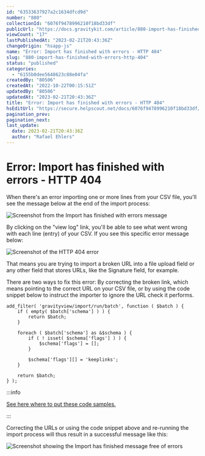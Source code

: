 ```yaml
---
id: "63533637927a2c1634dfcd9d"
number: "880"
collectionId: "6076f9478996210f18bd33df"
publicUrl: "https://docs.gravitykit.com/article/880-import-has-finished-with-errors-http-404"
viewCount: "17"
lastPublishedAt: "2023-02-21T20:43:36Z"
changeOrigin: "hsapp-js"
name: "Error: Import has finished with errors - HTTP 404"
slug: "880-import-has-finished-with-errors-http-404"
status: "published"
categories: 
  - "6155b0dee5648623c88e04fa"
createdBy: "80506"
createdAt: "2022-10-22T00:15:51Z"
updatedBy: "80506"
updatedAt: "2023-02-21T20:43:36Z"
title: "Error: Import has finished with errors - HTTP 404"
hsEditUrl: "https://secure.helpscout.net/docs/6076f9478996210f18bd33df/article/63533637927a2c1634dfcd9d"
pagination_prev: 
pagination_next: 
last_update:
  date: 2023-02-21T20:43:36Z
  author: "Rafael Ehlers"
---
```


# Error: Import has finished with errors - HTTP 404

When there's an error importing one or more lines from your CSV file, you'll see the message below at the end of the import process:

![Screenshot from the Import has finished with errors message](https://s3.amazonaws.com/helpscout.net/docs/assets/54c58489e4b051242988532c/images/635336de4d805871ceaa5c12/file-HNy9ImHT8f.png)

By clicking on the "view log" link, you'll be able to see what went wrong with each line (entry) of your CSV. If you see this specific error message below:

![Screenshot of the HTTP 404 error ](https://s3.amazonaws.com/helpscout.net/docs/assets/54c58489e4b051242988532c/images/635337d0927a2c1634dfcda6/file-6OA2ncV8wO.png)

That means you are trying to import a broken URL into a file upload field or any other field that stores URLs, like the Signature field, for example.

There are two ways to fix this error: By correcting the broken link, which means pointing to the correct URL on your CSV file, or by using the code snippet below to instruct the importer to ignore the URL check it performs.

```
add_filter( 'gravityview/import/run/batch', function ( $batch ) {
	if ( empty( $batch['schema'] ) ) {
		return $batch;
	}

	foreach ( $batch['schema'] as &$schema ) {
		if ( ! isset( $schema['flags'] ) ) {
			$schema['flags'] = [];
		}

		$schema['flags'][] = 'keeplinks';
	}

	return $batch;
} );
```


:::info

[See here where to put these code samples.](https://docs.gravitykit.com/article/210-where-to-put-code-samples)

:::

  Correcting the URLs or using the code snippet above and re-running the import process will thus result in a successful message like this:

![Screenshot showing the Import has finished message free of errors](https://s3.amazonaws.com/helpscout.net/docs/assets/54c58489e4b051242988532c/images/6353394b4d805871ceaa5c18/file-rpxyCNDz6k.png)